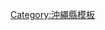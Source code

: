 <noinclude>{{日本都道府縣行政區劃}}</noinclude>{{Navbox
|name = 沖繩縣
|state = {{{state|autocollapse}}}
|title = [[沖繩縣]][[日本行政區劃|行政區劃]]
|image = [[File:Flag of Okinawa Prefecture.svg|border|80px|沖繩縣縣徽]]<br />[[File:Shadow picture of Okinawa prefecture 2.png|80px|沖繩縣地圖]]
|titlestyle = background:#efefef;
|bodystyle = background:#f9f9f9;
|groupstyle = background:#efefef;text-align:center;
|oddstyle = background:#fcfcfc;
|bodyclass = hlist

|group1 = 市部
|list1 =
* [[那霸市]]
* [[宜野灣市]]
* [[石垣市]]
* [[浦添市]]
* [[名護市]]
* [[絲滿市]]
* [[沖繩市]]
* [[豐見城市]]
* [[宇流麻市]]
* [[宮古島市]]
* [[南城市]]

|group2 = [[國頭郡]]
|list2 =
* [[國頭村]]
* [[大宜味村]]
* [[東村 (日本)|東村]]
* [[今歸仁村]]
* [[本部町]]
* [[恩納村]]
* [[宜野座村]]
* [[金武町]]
* [[伊江村]]

|group3 = [[中頭郡]]
|list3 =
* [[讀谷村]]
* [[嘉手納町]]
* [[北谷町]]
* [[北中城村]]
* [[中城村]]
* [[西原町]]

|group4 = [[島尻郡]]
|list4 =
* [[與那原町]]
* [[南風原町]]
* [[渡嘉敷村]]
* [[座間味村]]
* [[粟國村]]
* [[渡名喜村]]
* [[南大東村]]
* [[北大東村]]
* [[伊平屋村]]
* [[伊是名村]]
* [[久米島町]]
* [[八重瀨町]]

|group5 = [[宮古郡]]
|list5 =
* [[多良間村]]

|group6 = [[八重山郡]]
|list6 =
* [[竹富町]]
* [[與那國町]]
}}<noinclude>
{{DEFAULTSORT:Okinawa}}
[[Category:沖繩縣模板]]
</noinclude>